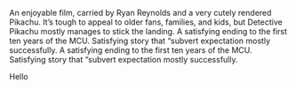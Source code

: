 

<Metatags
  title="Personal dashboard | May 10 | CSS Grid a day"
  description="An example of using CSS grid every day, from May 1–31st, 2019."
  thumbnail="https://cssgrid31.brett.cool/opengraph/may-10.png"
  url="https://cssgrid31.brett.cool"
  pathname="/may-10"
/>

<div className={LayoutStyles.canvas}> 
  <MovieCard
    title="Detective Pikachu"
    art="detectivepikachu"
    rating={4}
    released="9 May 2019"
    runtime="1hr 44m">
    An enjoyable film, carried by Ryan Reynolds and a very cutely rendered Pikachu. It’s tough to appeal to older fans, families, and kids, but Detective Pikachu mostly manages to stick the landing.
  </MovieCard>
  <MovieCard
    title="Avengers Endgame"
    art="endgame"
    rating={3}
    released="24 April 2019"
    runtime="3hr 1m">
    A satisfying ending to the first ten years of the MCU. Satisfying story that “subvert expectation mostly successfully.
  </MovieCard>
  <MovieCard
    title="You Were Never Really Here"
    art="ywnrh"
    rating={5}
    released="6 April 2018"
    runtime="1hr 30m">
    A satisfying ending to the first ten years of the MCU. Satisfying story that “subvert expectation mostly successfully.
  </MovieCard>
</div>

<Footer date={11} prev={true}>

Hello
</Footer>
